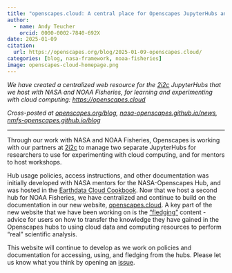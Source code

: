 ```yaml
---
title: "openscapes.cloud: A central place for Openscapes JupyterHubs and documentation"
author:
  - name: Andy Teucher
    orcid: 0000-0002-7840-692X
date: 2025-01-09
citation: 
  url: https://openscapes.org/blog/2025-01-09-openscapes.cloud/
categories: [blog, nasa-framework, noaa-fisheries]
image: openscapes-cloud-homepage.png
---
```


*We have created a centralized web resource for the [2i2c](https://2i2c.org) JupyterHubs that we host with NASA and NOAA Fisheries, for learning and experimenting with cloud computing: <https://openscapes.cloud>*

*Cross-posted at [openscapes.org/blog](https://openscapes.org/blog), [nasa-openscapes.github.io/news](https://nasa-openscapes.github.io/news.html), [nmfs-openscapes.github.io/blog](https://nmfs-openscapes.github.io/blog.html)*

----------------------------------

Through our work with NASA and NOAA Fisheries, Openscapes is working with our partners at [2i2c](https://2i2c.org) to manage two separate JupyterHubs for researchers to use for experimenting with cloud computing, and for mentors to host workshops.

Hub usage policies, access instructions, and other documentation was initially developed with NASA mentors for the NASA-Openscapes Hub, and was hosted in the [Earthdata Cloud Cookbook](https://nasa-openscapes.github.io/earthdata-cloud-cookbook/). 
Now that we host a second hub for NOAA Fisheries, we have centralized and continue to build on the documentation in our new website, [openscapes.cloud](https://openscapes.cloud).
A key part of the new website that we have been working on is the ["fledging"](https://openscapes.cloud/fledging.html) content - advice for users on how to transfer the knowledge they have gained in the Openscapes hubs to using cloud data and computing resources to perform "real" scientific analysis.

This website will continue to develop as we work on policies and documentation for accessing, using, and fledging from the hubs. Please let us know what you think by opening an [issue](https://github.com/Openscapes/openscapes.cloud/issues).
